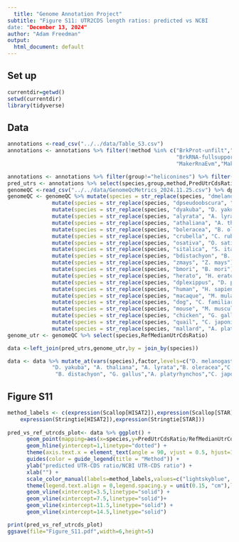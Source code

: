 ```yaml
---
  title: "Genome Annotation Project"
subtitle: "Figure S11: UTR2CDS length ratios: predicted vs NCBI
date: "December 13, 2024"
author: "Adam Freedman"
output: 
  html_document: default
---
```

  
## Set up
```r
currentdir=getwd()
setwd(currentdir)
library(tidyverse)
``` 

## Data
```r
annotations <-read_csv("../../data/Table_S3.csv")
annotations <- annotations %>% filter(!method %in% c("BrkProt-unfilt","BrkProt-fullsupport","BrkRNA-unfilt",
                                                     "BrkRNA-fullsupport","CGPdenovo","TSEBRA","MakerNoRnaNoEvm",
                                                     "MakerRnaEvm","MakerNoRnaEvm")) 

annotations <- annotations %>% filter(group!="heliconines") %>% filter(method %in% c("ScalHisat","ScalStar","StrHisat","StrStar"))
pred_utrs <- annotations %>% select(species,group,method,PredUtrCdsRatio,NumberCdsWithAnnotatedUtrs,NumberTscriptUtrBlastxHitToSpecies)
genomeQC <-read_csv("../../data/GenomeQcMetrics_2024.11.25.csv") %>% dplyr::rename(species=Species)
genomeQC <- genomeQC %>% mutate(species = str_replace(species, "dmelanogaster", "D. melanogaster")) %>%
              mutate(species = str_replace(species, "dpseudoobscura", "D. pseudoobscura")) %>%  
              mutate(species = str_replace(species, "dyakuba", "D. yakuba")) %>%
              mutate(species = str_replace(species, "alyrata", "A. lyrata")) %>%
              mutate(species = str_replace(species, "athaliana", "A. thaliana")) %>%
              mutate(species = str_replace(species, "boleracea", "B. oleracea")) %>%
              mutate(species = str_replace(species, "crubella", "C. rubella")) %>%
              mutate(species = str_replace(species, "osativa", "O. sativa")) %>%
              mutate(species = str_replace(species, "sitalica", "S. italica")) %>%
              mutate(species = str_replace(species, "bdistachyon", "B. distachyon")) %>%
              mutate(species = str_replace(species, "zmays", "Z. mays")) %>%
              mutate(species = str_replace(species, "bmori", "B. mori")) %>%
              mutate(species = str_replace(species, "herato", "H. erato")) %>%
              mutate(species = str_replace(species, "dplexippus", "D. plexippus")) %>%
              mutate(species = str_replace(species, "human", "H. sapiens")) %>%
              mutate(species = str_replace(species, "macaque", "M. mulatta")) %>%
              mutate(species = str_replace(species, "dog", "C. familiaris")) %>%
              mutate(species = str_replace(species, "mouse", "M. musculus")) %>%
              mutate(species = str_replace(species, "chicken", "G. gallus")) %>%
              mutate(species = str_replace(species, "quail", "C. japonica")) %>%
              mutate(species = str_replace(species, "mallard", "A. platyrhynchos"))
genome_utr <- genomeQC %>% select(species,RefMedianUtrCdsRatio)

data <-left_join(pred_utrs,genome_utr,by = join_by(species))

data <- data %>% mutate_at(vars(species),factor,levels=c("D. melanogaster","D. pseudoobscura",
              "D. yakuba", "A. thaliana", "A. lyrata","B. oleracea","C. rubella","Z. mays","O. sativa","S. italica",
               "B. distachyon", "G. gallus","A. platyrhynchos","C. japonica","H. sapiens","M. mulatta","C. familiaris","M. musculus","B. mori","H. erato","D. plexippus"))

```


## Figure S11
```r
method_labels <- c(expression(Scallop[HISAT2]),expression(Scallop[STAR]),
    expression(Stringtie[HISAT2]),expression(Stringtie[STAR]))
    
pred_vs_ref_utrcds_plot<- data %>% ggplot() + 
      geom_point(mapping=aes(x=species,y=PredUtrCdsRatio/RefMedianUtrCdsRatio,color=method),position = position_jitter(w = 0.15,h = 0),alpha=0.8,size=2) +
      geom_hline(yintercept=1,linetype="dotted") +
      theme(axis.text.x = element_text(angle = 90, vjust = 0.5, hjust=1,face="italic")) +
      guides(color = guide_legend(title = "Method")) +
      ylab("predicted UTR-CDS ratio/NCBI UTR-CDS ratio") +
      xlab("") +
      scale_color_manual(labels=method_labels,values=c("lightskyblue", "royalblue3","darkorchid3", "magenta")) +
      theme(legend.text.align = 0,legend.spacing.y = unit(0.15, "cm"),legend.key.size= unit(0.5, "cm"))  +
      geom_vline(xintercept=3.5,linetype="solid") +
      geom_vline(xintercept=7.5,linetype="solid")+
      geom_vline(xintercept=11.5,linetype="solid") +
      geom_vline(xintercept=14.5,linetype="solid") 

print(pred_vs_ref_utrcds_plot)
ggsave(file="Figure_S11.pdf",width=6,height=5)
```